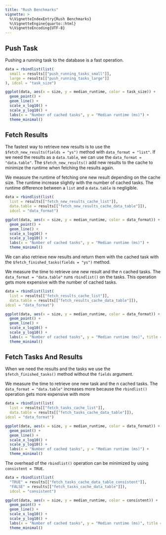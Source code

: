 ```yaml
---
title: "Rush Benchmarks"
vignette: >
  %\VignetteIndexEntry{Rush Benchmarks}
  %\VignetteEngine{quarto::html}
  %\VignetteEncoding{UTF-8}
---
```



## Push Task

Pushing a running task to the database is a fast operation.

```r
data = rbindlist(list(
  small = results[["push_running_tasks_small"]],
  large = results[["push_running_tasks_large"]]
), idcol = "task_size")

ggplot(data, aes(x = size, y = median_runtime, color = task_size)) +
  geom_point() +
  geom_line() +
  scale_x_log10() +
  scale_y_log10() +
  labs(x = "Number of cached tasks", y = "Median runtime (ms)") +
  theme_minimal()
```


## Fetch Results

The fastest way to retrieve new results is to use the `$fetch_new_results(fields = "ys")` method with `data_format = "list"`.
If we need the results as a `data.table`, we can use the `data_format = "data.table"`.
The `$fetch_new_results()` add new results to the cache to minimize the runtime when fetching the results again.

We measure the runtime of fetching one new result depending on the cache size.
The runtime increase slightly with the number of cached tasks.
The runtime difference between a `list` and a `data.table` is negligible.

```r
data = rbindlist(list(
  list = results[["fetch_new_results_cache_list"]],
  data.table = results[["fetch_new_results_cache_data_table"]]),
  idcol = "data_format")

ggplot(data, aes(x = size, y = median_runtime, color = data_format)) +
  geom_point() +
  geom_line() +
  scale_x_log10() +
  scale_y_log10() +
  labs(x = "Number of cached tasks", y = "Median runtime (ms)") +
  theme_minimal()
```

We can also retrieve new results and return them with the cached task with the `$fetch_finished_tasks(fields = "ys")` method.

We measure the time to retrieve one new result and the n cached tasks.
The `data_format = "data.table"` runs `rbindlist()` on the tasks.
This operation gets more expensive with the number of cached tasks.

```r
data = rbindlist(list(
  list = results[["fetch_results_cache_list"]],
  data.table = results[["fetch_results_cache_data_table"]]),
idcol = "data_format")

ggplot(data, aes(x = size, y = median_runtime, color = data_format)) +
  geom_point() +
  geom_line() +
  scale_x_log10() +
  scale_y_log10() +
  labs(x = "Number of cached tasks", y = "Median runtime (ms)", title = "Fetch new results with cache and data.table") +
  theme_minimal()
```

## Fetch Tasks And Results

When we need the results and the tasks we use the `$fetch_finished_tasks()` method without the `fields` argument.

We measure the time to retrieve one new task and the n cached tasks.
The `data_format = "data.table"` increases more because the `rbindlist()` operation gets more expensive with more

```r
data = rbindlist(list(
  list = results[["fetch_tasks_cache_list"]],
  data.table = results[["fetch_tasks_cache_data_table"]]),
idcol = "data_format")

ggplot(data, aes(x = size, y = median_runtime, color = data_format)) +
  geom_point() +
  geom_line() +
  scale_x_log10() +
  scale_y_log10() +
  labs(x = "Number of cached tasks", y = "Median runtime (ms)") +
  theme_minimal()
```


The overhead of the `rbindlist()` operation can be minimized by using `consistent = TRUE`.

```r
data = rbindlist(list(
  "TRUE" = results[["fetch_tasks_cache_data_table_consistent"]],
  "FALSE" = results[["fetch_tasks_cache_data_table"]]),
  idcol = "consistent")

ggplot(data, aes(x = size, y = median_runtime, color = consistent)) +
  geom_point() +
  geom_line() +
  scale_x_log10() +
  scale_y_log10() +
  labs(x = "Number of cached tasks", y = "Median runtime (ms)", title = "Fetch new results with cache and data.table consistent") +
  theme_minimal()
```
